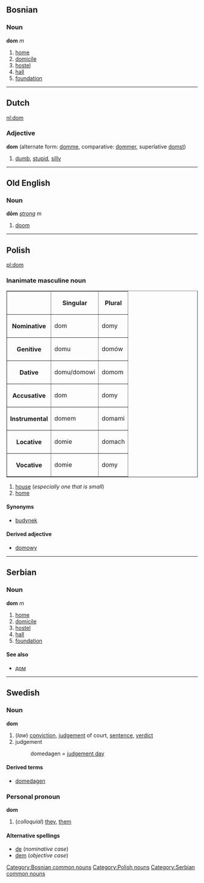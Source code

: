 ==Bosnian==
===Noun===
'''dom''' ''m''
#[[home]]
#[[domicile]]
#[[hostel]]
#[[hall]]
#[[foundation]]
[[Category:Bosnian common nouns]]
----

==Dutch==
[[nl:dom]]
===Adjective===
'''dom''' (alternate form: [[domme]], comparative: [[dommer]], superlative [[domst]])

# [[dumb]], [[stupid]], [[silly]]
----
==Old English==
===Noun===
'''dōm''' ''[[Wiktionary Appendix:Old English strong declension|strong]] m''
#[[doom]]
----
==Polish==
[[pl:dom]]
===Inanimate masculine noun===
<table border=1>
<tr><th><th>Singular<th>Plural</tr>
<tr><th>Nominative<td>dom<td>domy</tr>
<tr><th>Genitive<td>domu<td>domów</tr>
<tr><th>Dative<td>domu/domowi<td>domom</tr>
<tr><th>Accusative<td>dom<td>domy</tr>
<tr><th>Instrumental<td>domem<td>domami</tr>
<tr><th>Locative<td>domie<td>domach</tr>
<tr><th>Vocative<td>domie<td>domy</tr>
</table>
#[[house]] (''especially one that is small'')
#[[home]]
====Synonyms====
*[[budynek]]
====Derived adjective====
*[[domowy]]
[[Category:Polish nouns]]
----

==Serbian==
===Noun===
'''dom''' ''m''
#[[home]]
#[[domicile]]
#[[hostel]]
#[[hall]]
#[[foundation]]
====See also====
*[[дом]]
[[Category:Serbian common nouns]]

----
==Swedish==
===Noun===
'''dom'''

#(''law'') [[conviction]], [[judgement]] of court, [[sentence]], [[verdict]]
#judgement
#: domedagen = [[judgement day]]

====Derived terms====
*[[domedagen]]

===Personal pronoun===
'''dom''' 

#(''colloquial'') [[they]], [[them]]

====Alternative spellings====
*[[de]] (''nominative case'')
*[[dem]] (''objective case'')